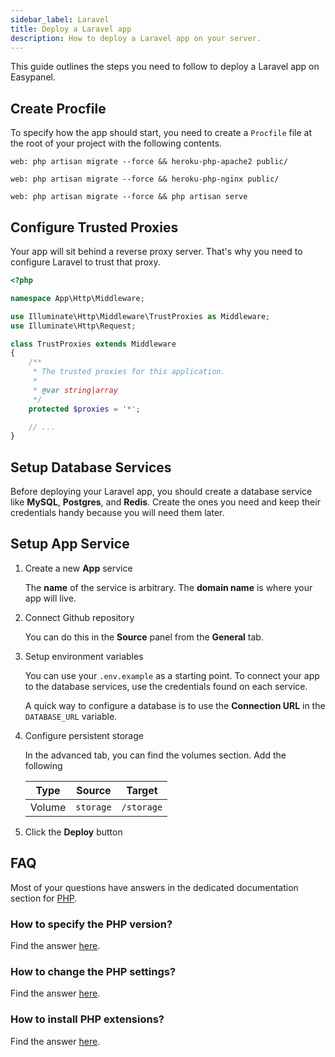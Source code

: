 ```yaml
---
sidebar_label: Laravel
title: Deploy a Laravel app
description: How to deploy a Laravel app on your server.
---
```



This guide outlines the steps you need to follow to deploy a Laravel app on Easypanel.

## Create Procfile

To specify how the app should start, you need to create a `Procfile` file at the root of your project with the following contents.

<Tabs>
<TabItem value="apache" label="Apache" default>

```plain title="Procfile"
web: php artisan migrate --force && heroku-php-apache2 public/
```

</TabItem>
<TabItem value="nginx" label="Nginx">

```plain title="Procfile"
web: php artisan migrate --force && heroku-php-nginx public/
```

</TabItem>
<TabItem value="built-in" label="Built-in Server">

```plain title="Procfile"
web: php artisan migrate --force && php artisan serve
```

</TabItem>
</Tabs>

## Configure Trusted Proxies

Your app will sit behind a reverse proxy server. That's why you need to configure Laravel to trust that proxy.

```php title="app/Http/Middleware/TrustProxies.php"
<?php

namespace App\Http\Middleware;

use Illuminate\Http\Middleware\TrustProxies as Middleware;
use Illuminate\Http\Request;

class TrustProxies extends Middleware
{
    /**
     * The trusted proxies for this application.
     *
     * @var string|array
     */
    protected $proxies = '*';

    // ...
}
```

## Setup Database Services

Before deploying your Laravel app, you should create a database service like **MySQL**, **Postgres**, and **Redis**. Create the ones you need and keep their credentials handy because you will need them later.

## Setup App Service

1. Create a new **App** service

   The **name** of the service is arbitrary. The **domain name** is where your app will live.

2. Connect Github repository

   You can do this in the **Source** panel from the **General** tab.

3. Setup environment variables

   You can use your `.env.example` as a starting point. To connect your app to the database services, use the credentials found on each service.

   A quick way to configure a database is to use the **Connection URL** in the `DATABASE_URL` variable.

4. Configure persistent storage

   In the advanced tab, you can find the volumes section. Add the following

   | Type   | Source    | Target     |
   | ------ | --------- | ---------- |
   | Volume | `storage` | `/storage` |

5. Click the **Deploy** button

## FAQ

Most of your questions have answers in the dedicated documentation section for [PHP](/docs/languages/php).

### How to specify the PHP version?

Find the answer [here](/docs/languages/php#specifying-a-php-version).

### How to change the PHP settings?

Find the answer [here](/docs/languages/php#customizing-php-settings).

### How to install PHP extensions?

Find the answer [here](/docs/languages/php#installing-php-extensions).
